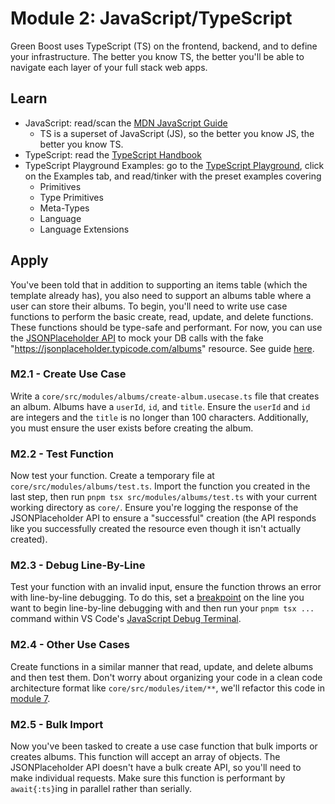 # Module 2: JavaScript/TypeScript
Green Boost uses TypeScript (TS) on the frontend, backend, and to define your infrastructure. The better you know TS, the better you'll be able to navigate each layer of your full stack web apps.

## Learn
- JavaScript: read/scan the [MDN JavaScript Guide](https://developer.mozilla.org/en-US/docs/Web/JavaScript/Guide)
  - TS is a superset of JavaScript (JS), so the better you know JS, the better you know TS.
- TypeScript: read the [TypeScript Handbook](https://www.typescriptlang.org/docs/handbook/intro.html)
- TypeScript Playground Examples: go to the [TypeScript Playground](https://www.typescriptlang.org/play), click on the Examples tab, and read/tinker with the preset examples covering
  - Primitives
  - Type Primitives
  - Meta-Types
  - Language
  - Language Extensions

## Apply
You've been told that in addition to supporting an items table (which the template already has), you also need to support an albums table where a user can store their albums. To begin, you'll need to write use case functions to perform the basic create, read, update, and delete functions. These functions should be type-safe and performant. For now, you can use the [JSONPlaceholder API](https://jsonplaceholder.typicode.com/) to mock your DB calls with the fake "https://jsonplaceholder.typicode.com/albums" resource. See guide [here](https://jsonplaceholder.typicode.com/guide/).

### M2.1 - Create Use Case
Write a `core/src/modules/albums/create-album.usecase.ts` file that creates an album. Albums have a `userId`, `id`, and `title`. Ensure the `userId` and `id` are integers and the `title` is no longer than 100 characters. Additionally, you must ensure the user exists before creating the album.

### M2.2 - Test Function
Now test your function. Create a temporary file at `core/src/modules/albums/test.ts`. Import the function you created in the last step, then run `pnpm tsx src/modules/albums/test.ts` with your current working directory as `core/`. Ensure you're logging the response of the JSONPlaceholder API to ensure a "successful" creation (the API responds like you successfully created the resource even though it isn't actually created).

### M2.3 - Debug Line-By-Line
Test your function with an invalid input, ensure the function throws an error with line-by-line debugging. To do this, set a [breakpoint](https://code.visualstudio.com/docs/editor/debugging#_breakpoints) on the line you want to begin line-by-line debugging with and then run your `pnpm tsx ...` command within VS Code's [JavaScript Debug Terminal](https://code.visualstudio.com/docs/nodejs/nodejs-debugging#_javascript-debug-terminal).

### M2.4 - Other Use Cases
Create functions in a similar manner that read, update, and delete albums and then test them. Don't worry about organizing your code in a clean code architecture format like `core/src/modules/item/**`, we'll refactor this code in [module 7](./m7-clean-code).

### M2.5 - Bulk Import
Now you've been tasked to create a use case function that bulk imports or creates albums. This function will accept an array of objects. The JSONPlaceholder API doesn't have a bulk create API, so you'll need to make individual requests. Make sure this function is performant by `await{:ts}`ing in parallel rather than serially.